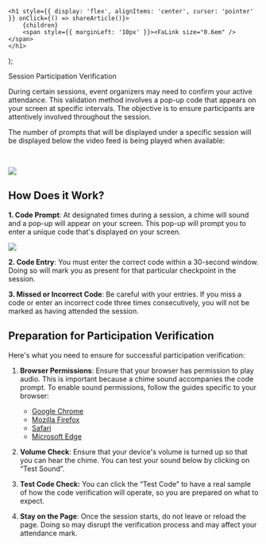 

    <h1 style={{ display: 'flex', alignItems: 'center', cursor: 'pointer' }} onClick={() => shareArticle()}>
        {children} 
        <span style={{ marginLeft: '10px' }}><FaLink size="0.6em" /></span>
    </h1>
);

<ToastContainer />

<ClickableTitle>Session Participation Verification</ClickableTitle>




During certain sessions, event organizers may need to confirm your active attendance. This validation method involves a pop-up code that appears on your screen at specific intervals. The objective is to ensure participants are attentively involved throughout the session.


The number of prompts that will be displayed under a specific session will be displayed below the video feed is being played when available:


 


![](../../../resources/article-images/17024102204563-Session-Participation-Verification_1.png)


## How Does it Work?


**1. Code Prompt**: At designated times during a session, a chime will sound and a pop-up will appear on your screen. This pop-up will prompt you to enter a unique code that's displayed on your screen.   


![](../../../resources/article-images/17024102204563-Session-Participation-Verification_2.png)


**2. Code Entry**: You must enter the correct code within a 30-second window. Doing so will mark you as present for that particular checkpoint in the session.


**3. Missed or Incorrect Code**: Be careful with your entries. If you miss a code or enter an incorrect code three times consecutively, you will not be marked as having attended the session.


## Preparation for Participation Verification


Here's what you need to ensure for successful participation verification:


1. **Browser Permissions**: Ensure that your browser has permission to play audio. This is important because a chime sound accompanies the code prompt. To enable sound permissions, follow the guides specific to your browser:


	* [Google Chrome](https://support.google.com/chrome/answer/114662?hl=en)
	* [Mozilla Firefox](https://support.mozilla.org/en-US/kb/what-to-do-if-firefox-wont-play-any-sounds)
	* [Safari](https://support.apple.com/guide/safari/mute-audio-in-tabs-ibrwae910b47/16.1/mac/13.0)
	* [Microsoft Edge](https://support.microsoft.com/en-us/windows/fix-sound-or-audio-problems-in-windows-73025246-b61c-40fb-671a-2535c7cd56c8)
2. **Volume Check**: Ensure that your device's volume is turned up so that you can hear the chime. You can test your sound below by clicking on “Test Sound”.
3. **Test Code Check:** You can click the “Test Code” to have a real sample of how the code verification will operate, so you are prepared on what to expect.
4. **Stay on the Page**: Once the session starts, do not leave or reload the page. Doing so may disrupt the verification process and may affect your attendance mark.


